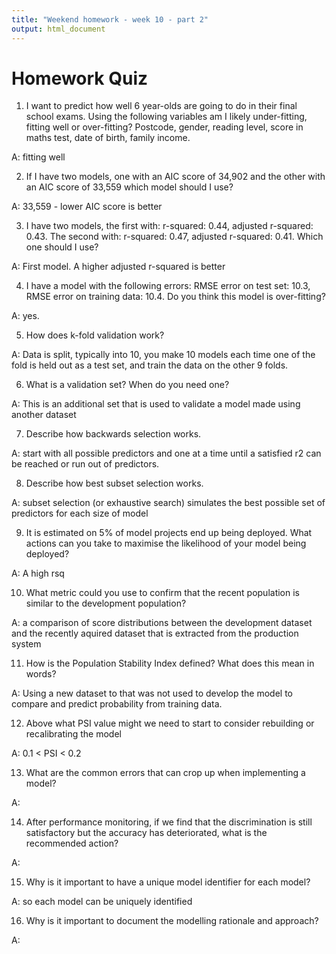 ```yaml
---
title: "Weekend homework - week 10 - part 2"
output: html_document
---
```


# Homework Quiz

1. I want to predict how well 6 year-olds are going to do in their final school exams. Using the following variables am I likely under-fitting, fitting well or over-fitting? Postcode, gender, reading level, score in maths test, date of birth, family income.

A: fitting well 

2. If I have two models, one with an AIC score of 34,902 and the other with an AIC score of 33,559 which model should I use?

A: 33,559 - lower AIC score is better

3. I have two models, the first with: r-squared: 0.44, adjusted r-squared: 0.43. The second with: r-squared: 0.47, adjusted r-squared: 0.41. Which one should I use?

A: First model. A higher adjusted r-squared is better

4. I have a model with the following errors: RMSE error on test set: 10.3, RMSE error on training data: 10.4. Do you think this model is over-fitting?

A: yes.

5. How does k-fold validation work?

A: Data is split, typically into 10, you make 10 models each time one of the fold is held out as a test set, and train the 
   data on the other 9 folds.

6. What is a validation set? When do you need one?

A: This is an additional set that is used to validate a model made using another dataset

7. Describe how backwards selection works.

A: start with all possible predictors and one at a time until a satisfied r2 can be reached or run out of predictors.

8. Describe how best subset selection works.

A: subset selection (or exhaustive search) simulates the best possible set of predictors for each size of model

9. It is estimated on 5% of model projects end up being deployed. What actions can you take to maximise the likelihood of your model being deployed?

A: A high rsq 

10. What metric could you use to confirm that the recent population is similar to the development population?

A: a comparison of score distributions between the development dataset and the recently aquired dataset
   that is extracted from the production system

11. How is the Population Stability Index defined? What does this mean in words?

A: Using a new dataset to that was not used to develop the model to compare and predict probability from training data.

12. Above what PSI value might we need to start to consider rebuilding or recalibrating the model

A: 0.1 < PSI < 0.2

13. What are the common errors that can crop up when implementing a model?

A: 

14. After performance monitoring, if we find that the discrimination is still satisfactory but the accuracy has deteriorated, what is the recommended action?

A: 

15. Why is it important to have a unique model identifier for each model?

A: so each model can be uniquely identified 

16. Why is it important to document the modelling rationale and approach?

A: 